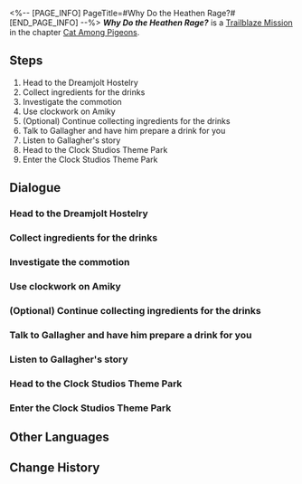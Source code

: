 <%-- [PAGE_INFO]
PageTitle=#Why Do the Heathen Rage?#
[END_PAGE_INFO] --%>
{{Stub|Dialogue.}}
{{Mission Infobox
|id            = 1031501
|title         = 
|image         = {{subst:void|<!--$UPLOAD:<<SpriteOutput/Chronicle/1031501_f.png>-<Mission Why Do the Heathen Rage? Stelle.png>-<Fate's Atlas Images>>-->}}{{subst:void|<!--$UPLOAD:<<SpriteOutput/Chronicle/1031501_m.png>-<Mission Why Do the Heathen Rage? Caelus.png>-<Fate's Atlas Images>>-->}}
<gallery>
Mission Why Do the Heathen Rage? Stelle.png|Stelle
Mission Why Do the Heathen Rage? Caelus.png|Caelus
</gallery>
|type          = Trailblaze
|event_name    = 
|chapter       = Cat Among Pigeons
|requirements  = [[Trailblaze Mission]] ''[[Heaven is a Place on Earth]]'' completed
|summary       = The peculiarity of the two murders in the dream stump even the usually quick-witted Bloodhound Family, who couldn't seem to find any useful clues. But Gallagher was seemingly convinced that dream mogul, the Watchmaker, was definitely linked to the murders, and revealed a shocking truth to everyone:<br />The Watchmaker's true identity was not some renowned, respectable mega-mogul, but someone framed as a "traitor" by The Family.
|characters    = Amiky; Gallagher; Himeko; March 7th; Siobhan; Trailblazer
|startLocation = [[Penacony]] - [[The Reverie (Dreamscape)]]
|world         = Penacony
|area          = The Reverie (Dreamscape)
|prev          = Heaven is a Place on Earth
|next          = The Tell-Tale Heart
|rewards       = Trailblaze EXP*600; Stellar Jade*80; Traveler's Guide*5; Refined Aether*5; Clock Credits*300; "If One Wakes at Midnight"*1 { text = "If One Wakes at Midnight" }; Credit*80,000
}}
'''''Why Do the Heathen Rage?''''' is a [[Trailblaze Mission]] in the chapter [[Cat Among Pigeons]].

==Steps==
# Head to the Dreamjolt Hostelry
# Collect ingredients for the drinks
# Investigate the commotion
# Use clockwork on Amiky
# (Optional) Continue collecting ingredients for the drinks
# Talk to Gallagher and have him prepare a drink for you
# Listen to Gallagher's story
# Head to the Clock Studios Theme Park
# Enter the Clock Studios Theme Park

<!--
==Gameplay Notes==

--><!--
==Trial Character==

-->
==Dialogue==
{{Stub Dialogue}}

===Head to the Dreamjolt Hostelry{{subst:void|<!--103150102-->}}===
{{Mission Description|type=trailblaze|location=The Reverie (Dreamscape)|Gallagher gestures for everyone to adjourn the discussion to somewhere else. He brings you to the Dreamjolt Hostelry &mdash; A quiet and ordinary corner in this frolicking dream.}}
{{Dialogue Start}}
:{{tx}}
{{Dialogue End}}

===Collect ingredients for the drinks{{subst:void|<!--103150103-->}}===
{{Mission Description|type=trailblaze|location=The Reverie (Dreamscape)|update|Gallagher gestures for everyone to adjourn the discussion to somewhere else. He brings you to the Dreamjolt Hostelry &mdash; A quiet and ordinary corner in this frolicking dream. Considering the complexity of the cases, he decides to showcase his skills by preparing special drinks to keep everyone entertained. Otherwise, the negotiation process would be too boring. It will be dull if you have to spend the next 20 minutes listening to stories with no gameplay!<br />You can explore the Dreamjolt Hostelry for ingredients. Gallagher will then use magic to make perfect concoctions out of them.}}
{{Dialogue Start}}
:{{tx}}
{{Dialogue End}}

===Investigate the commotion{{subst:void|<!--103150111-->}}===
{{Dialogue Start}}
:{{tx}}
{{Dialogue End}}

===Use clockwork on Amiky{{subst:void|<!--103150112-->}}===
{{Dialogue Start}}
:{{tx}}
{{Dialogue End}}

===(Optional) Continue collecting ingredients for the drinks{{subst:void|<!--103150116-->}}===
{{Dialogue Start}}
:{{tx}}
{{Dialogue End}}

===Talk to Gallagher and have him prepare a drink for you{{subst:void|<!--103150118-->}}===
{{Dialogue Start}}
:{{tx}}
{{Dialogue End}}

===Listen to Gallagher's story{{subst:void|<!--103150120-->}}===
{{Mission Description|type=trailblaze|location=The Reverie (Dreamscape)|update|Effortlessly, Gallagher presents you with an exquisite drink. Hopefully, the drink can keep your conversation with him from getting too boring.}}
{{Dialogue Start}}
:{{tx}}
{{Dialogue End}}

===Head to the Clock Studios Theme Park{{subst:void|<!--103150124-->}}===
{{Mission Description|type=trailblaze|location=Clock Studios Theme Park|update|To better get his story across, Gallagher decides to make things fun by taking everyone to Clock Studios Theme Park. Using the facilities there as tools, he will give you all a lesson on the history of Penacony... Everyone understands that you are exhausted, but they hope you won't doze off.}}
{{Dialogue Start}}
:{{tx}}
{{Dialogue End}}

===Enter the Clock Studios Theme Park{{subst:void|<!--103150126-->}}===
{{Dialogue Start}}
:{{tx}}
{{Dialogue End}}

==Other Languages==
{{Other Languages
|en   = Why Do the Heathen Rage?
|zhs  = 外邦为何争闹？
|zht  = 外邦為何爭鬧？
|ja   = 愚かな国々
|ko   = 어찌하여 이방 나라들이 분노하는가?
|es   = ¿Por qué se amotinan las gentes?
|fr   = Pourquoi les païens s'énervent-ils&nbsp;?
|ru   = Зачем возмутились народы?
|th   = เหตุใดคนต่างถิ่นจึงขัดแย้งกัน?
|vi   = Vì Sao Các Nước Náo Loạn?
|de   = Weshalb zürnen die Heiden?
|id   = Mengapa Rusuh Bangsa-Bangsa?
|pt   = Por que os Pagãos se Enfurecem?
}}

==Change History==
{{Change History|2.1}}
